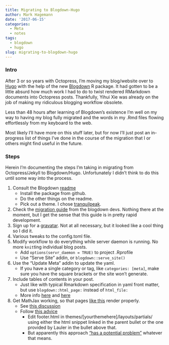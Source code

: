 ```yaml
---
title: Migrating to Blogdown-Hugo
author: Mark Hagemann
date: '2017-06-15'
categories:
  - Meta
  - notes
tags:
  - blogdown
  - hugo
slug: migrating-to-blogdown-hugo
---
```


### Intro

After 3 or so years with Octopress, I'm moving my blog/website over to [Hugo](https://gohugo.io/) with the help of the new [Blogdown](https://github.com/rstudio/blogdown) R package. It had gotten to be a little absurd how much work I had to do to twist rendered RMarkdown documents into Octopress posts. Thankfully, Yihui Xie was already on the job of making my ridiculous blogging workflow obsolete. 

Less than 48 hours after learning of Blogdown's existence I'm well on my way to having my blog fully migrated and the words in my .Rmd files flowing effortlessly from my keyboard to the web. 

Most likely I'll have more on this stuff later, but for now I'll just post an in-progress list of things I've done in the course of the migration that I or others might find useful in the future.

### Steps

Herein I'm documenting the steps I'm taking in migrating from Octopress/Jekyll to Blogdown/Hugo. Unfortunately I didn't think to do this until some way into the process.

1. Consult the Blogdown [readme](https://github.com/rstudio/blogdown#readme)
    - Install the package from github.
    - Do the other things on the readme.
    - Pick out a theme. I chose [tranquilpeak](https://github.com/kakawait/hugo-tranquilpeak-theme).
1. Check the [migration guide](https://bookdown.org/yihui/blogdown/from-jekyll.html) from the blogdown devs. Nothing there at the moment, but I get the sense that this guide is in pretty rapid development.
1. Sign up for a [gravatar](https://gravatar.com/). Not at all necessary, but it looked like a cool thing so I did it. 
1. Various tweaks to the config.toml file.
1. Modify workflow to do everything while server daemon is running. No more `knit`ting individual blog posts. 
    - Add `options(servr_daemon = TRUE)` to project .Rprofile
    - Use "Serve Site" addin, or `blogdown::serve_site()`
1. Use the "Update Meta" addin to update the yaml. 
    - If you have a single category or tag, like `categories: [meta]`, make sure you have the square brackets or the site won't generate. 
1. Include tables of contents in your post.
    - Just like with typical Rmarkdown specification in yaml front matter, but use `blogdown::html_page:` instead of `html_file:`
    - More info [here]() and [here](https://github.com/rstudio/blogdown/issues/58)
1. Get MathJax working, so that pages [like this](/2016/01/03/mle-for-censored-data/) render properly.
    - See [this discussion](https://github.com/rstudio/blogdown/issues/36)
    - Follow [this advice](https://gohugo.io/tutorials/mathjax/#enabling-mathjax)
        - Edit footer.html in themes/[yourthemehere]/layouts/partials/ using either the html snippet linked in the parent bullet or the one provided by Lauler in the bullet above that.
        - But apparently this approach ["has a potential problem"](https://github.com/rstudio/blogdown/issues/36#issuecomment-273695252) whatever that means. 